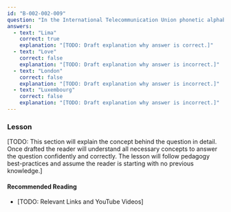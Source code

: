 ```yaml
---
id: "B-002-002-009"
question: "In the International Telecommunication Union phonetic alphabet, what is the code word for the letter L?"
answers:
  - text: "Lima"
    correct: true
    explanation: "[TODO: Draft explanation why answer is correct.]"
  - text: "Love"
    correct: false
    explanation: "[TODO: Draft explanation why answer is incorrect.]"
  - text: "London"
    correct: false
    explanation: "[TODO: Draft explanation why answer is incorrect.]"
  - text: "Luxembourg"
    correct: false
    explanation: "[TODO: Draft explanation why answer is incorrect.]"
---
```


### Lesson

[TODO: This section will explain the concept behind the question in detail. Once drafted the reader will understand all necessary concepts to answer the question confidently and correctly. The lesson will follow pedagogy best-practices and assume the reader is starting with no previous knowledge.]

#### Recommended Reading

- [TODO: Relevant Links and YouTube Videos]
